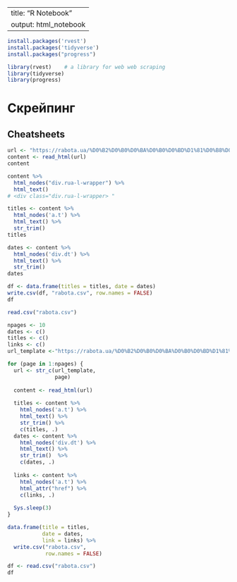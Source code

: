 

---
title: "R Notebook"
output: html_notebook
---


```r
install.packages('rvest')  
install.packages('tidyverse')
install.packages("progress")
```

```r
library(rvest)    # a library for web web scraping
library(tidyverse)
library(progress)
```

# Скрейпинг
## Cheatsheets


```r
url <- "https://rabota.ua/%D0%B2%D0%B0%D0%BA%D0%B0%D0%BD%D1%81%D0%B8%D0%B8/%D0%B0%D1%80%D1%85%D0%B8%D0%B2/%D0%B2_%D0%B8%D0%BD%D1%82%D0%B5%D1%80%D0%BD%D0%B5%D1%82%D0%B5/%D1%83%D0%BA%D1%80%D0%B0%D0%B8%D0%BD%D0%B0/pg2"
content <- read_html(url)
content
```

```r
content %>%
  html_nodes("div.rua-l-wrapper") %>%
  html_text()
# <div class="div.rua-l-wrapper> "
```

```r
titles <- content %>%
  html_nodes('a.t') %>%
  html_text() %>%
  str_trim()
titles
```

```r
dates <- content %>%
  html_nodes('div.dt') %>%
  html_text() %>%
  str_trim()
dates
```

```r
df <- data.frame(titles = titles, date = dates)
write.csv(df, "rabota.csv", row.names = FALSE) 
df
```

```r
read.csv("rabota.csv")
```

```r
npages <- 10  
dates <- c()
titles <- c()
links <- c()
url_template <-"https://rabota.ua/%D0%B2%D0%B0%D0%BA%D0%B0%D0%BD%D1%81%D0%B8%D0%B8/%D0%B0%D1%80%D1%85%D0%B8%D0%B2/%D0%B2_%D0%B8%D0%BD%D1%82%D0%B5%D1%80%D0%BD%D0%B5%D1%82%D0%B5/%D1%83%D0%BA%D1%80%D0%B0%D0%B8%D0%BD%D0%B0/pg"
```


```r
for (page in 1:npages) {
  url <- str_c(url_template,
               page)
  
  content <- read_html(url)
  
  titles <- content %>%
    html_nodes('a.t') %>%
    html_text() %>%
    str_trim() %>%
    c(titles, .)   
  dates <- content %>%
    html_nodes('div.dt') %>%
    html_text() %>%
    str_trim()  %>%
    c(dates, .)
  
  links <- content %>%
    html_nodes('a.t') %>%
    html_attr("href") %>%
    c(links, .)
  
  Sys.sleep(3)   
}
```

```r
data.frame(title = titles,
           date = dates,
           link = links) %>%
  write.csv("rabota.csv",
            row.names = FALSE) 
```

```r
df <- read.csv("rabota.csv")
df
```
